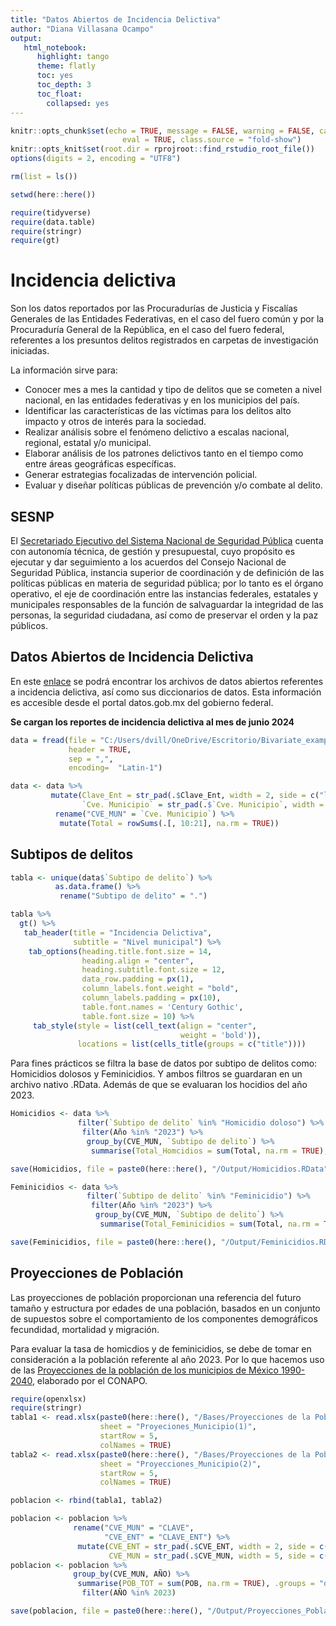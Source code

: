 ```yaml
---
title: "Datos Abiertos de Incidencia Delictiva"
author: "Diana Villasana Ocampo"
output:
   html_notebook:
      highlight: tango
      theme: flatly
      toc: yes
      toc_depth: 3
      toc_float:
        collapsed: yes
---
```



```r
knitr::opts_chunk$set(echo = TRUE, message = FALSE, warning = FALSE, cache = FALSE, cache.lazy = FALSE, 
                         eval = TRUE, class.source = "fold-show")
knitr::opts_knit$set(root.dir = rprojroot::find_rstudio_root_file())
options(digits = 2, encoding = "UTF8")
```   
 

```r
rm(list = ls())
```

```r
setwd(here::here())
```


```r
require(tidyverse)
require(data.table)
require(stringr)
require(gt)
```
# Incidencia delictiva   

Son los datos reportados por las Procuradurías de Justicia y Fiscalías Generales de las Entidades Federativas, en el caso del fuero común y por la Procuraduría General de la República, en el caso del fuero federal, referentes a los presuntos delitos registrados en carpetas de investigación iniciadas.  

La información sirve para:  

- Conocer mes a mes la cantidad y tipo de delitos que se cometen a nivel nacional, en las entidades federativas y en los municipios del país.
- Identificar las características de las víctimas para los delitos alto impacto y otros de interés para la sociedad.   
- Realizar análisis sobre el fenómeno delictivo a escalas nacional, regional, estatal y/o municipal.   
- Elaborar análisis de los patrones delictivos tanto en el tiempo como entre áreas geográficas específicas.   
- Generar estrategias focalizadas de intervención policial.  
- Evaluar y diseñar políticas públicas de prevención y/o combate al delito.   

## SESNP    

El [Secretariado Ejecutivo del Sistema Nacional de Seguridad Pública](https://www.gob.mx/sesnsp) cuenta con autonomía técnica, de gestión y presupuestal, cuyo propósito es ejecutar y dar seguimiento a los acuerdos del Consejo Nacional de Seguridad Pública, instancia superior de coordinación y de definición de las políticas públicas en materia de seguridad pública; por lo tanto es el órgano operativo, el eje de coordinación entre las instancias federales, estatales y municipales responsables de la función de salvaguardar la integridad de las personas, la seguridad ciudadana, así como de preservar el orden y la paz públicos.

## Datos Abiertos de Incidencia Delictiva  

En este [enlace](https://www.gob.mx/sesnsp/acciones-y-programas/datos-abiertos-de-incidencia-delictiva?state=published) se podrá encontrar los archivos de datos abiertos referentes a incidencia delictiva, así como sus diccionarios de datos. Esta información es accesible desde el portal datos.gob.mx del gobierno federal.  


**Se cargan los reportes de incidencia delictiva al mes de junio 2024** 

```r
data = fread(file = "C:/Users/dvill/OneDrive/Escritorio/Bivariate_example_map/Bases/IDM_NM_jun24.csv", 
             header = TRUE, 
             sep = ",", 
             encoding=  "Latin-1")
```


```r
data <- data %>%
         mutate(Clave_Ent = str_pad(.$Clave_Ent, width = 2, side = c("left"), pad = 0),
                `Cve. Municipio` = str_pad(.$`Cve. Municipio`, width = 5, side = c("left"), pad = 0)) %>%
          rename("CVE_MUN" = `Cve. Municipio`) %>%
           mutate(Total = rowSums(.[, 10:21], na.rm = TRUE))
```


## Subtipos de delitos   

```r
tabla <- unique(data$`Subtipo de delito`) %>%
          as.data.frame() %>%
           rename("Subtipo de delito" = ".")

tabla %>%  
  gt() %>% 
   tab_header(title = "Incidencia Delictiva", 
              subtitle = "Nivel municipal") %>%
    tab_options(heading.title.font.size = 14, 
                heading.align = "center",
                heading.subtitle.font.size = 12,
                data_row.padding = px(1),
                column_labels.font.weight = "bold",
                column_labels.padding = px(10), 
                table.font.names = 'Century Gothic',
                table.font.size = 10) %>%
     tab_style(style = list(cell_text(align = "center",
                                      weight = 'bold')),
               locations = list(cells_title(groups = c("title")))) 
```


Para fines prácticos se filtra la base de datos por subtipo de delitos como: Homicidios dolosos y Feminicidios. Y ambos filtros se guardaran en un archivo nativo  .RData.  Además de que se evaluaran los hocidios del año 2023. 

```r
Homicidios <- data %>%
               filter(`Subtipo de delito` %in% "Homicidio doloso") %>% 
                filter(Año %in% "2023") %>%
                 group_by(CVE_MUN, `Subtipo de delito`) %>%
                  summarise(Total_Homcidios = sum(Total, na.rm = TRUE), .groups = "drop")

save(Homicidios, file = paste0(here::here(), "/Output/Homicidios.RData"))
```

```r
Feminicidios <- data %>%
                 filter(`Subtipo de delito` %in% "Feminicidio") %>% 
                  filter(Año %in% "2023") %>%
                   group_by(CVE_MUN, `Subtipo de delito`) %>%
                    summarise(Total_Feminicidios = sum(Total, na.rm = TRUE), .groups = "drop")

save(Feminicidios, file = paste0(here::here(), "/Output/Feminicidios.RData"))
```


## Proyecciones de Población   

Las proyecciones de población proporcionan una referencia del futuro tamaño y estructura por edades de una población, basados en un conjunto de supuestos sobre el comportamiento de los componentes demográficos fecundidad, mortalidad y migración.    

Para evaluar la tasa de homicdios y de feminicidios, se debe de tomar en consideración a la población referente al año 2023. Por lo que hacemos uso de las [Proyecciones de la población de los municipios de México 1990-2040](https://www.gob.mx/conapo/documentos/reconstruccion-y-proyecciones-de-la-poblacion-de-los-municipios-de-mexico-1990-2040), elaborado por el CONAPO.   


```r
require(openxlsx)
require(stringr)
tabla1 <- read.xlsx(paste0(here::here(), "/Bases/Proyecciones de la Población de México.xlsx"), 
                    sheet = "Proyeciones_Municipio(1)", 
                    startRow = 5, 
                    colNames = TRUE)
tabla2 <- read.xlsx(paste0(here::here(), "/Bases/Proyecciones de la Población de México.xlsx"), 
                    sheet = "Proyecciones_Municipio(2)", 
                    startRow = 5, 
                    colNames = TRUE)

poblacion <- rbind(tabla1, tabla2)

poblacion <- poblacion %>%
              rename("CVE_MUN" = "CLAVE",
                     "CVE_ENT" = "CLAVE_ENT") %>% 
               mutate(CVE_ENT = str_pad(.$CVE_ENT, width = 2, side = c("left"), pad = 0),
                      CVE_MUN = str_pad(.$CVE_MUN, width = 5, side = c("left"), pad = 0))
poblacion <- poblacion %>%
              group_by(CVE_MUN, AÑO) %>%
               summarise(POB_TOT = sum(POB, na.rm = TRUE), .groups = "drop") %>%
                filter(AÑO %in% 2023)

save(poblacion, file = paste0(here::here(), "/Output/Proyecciones_Poblacion.RData"))
```

